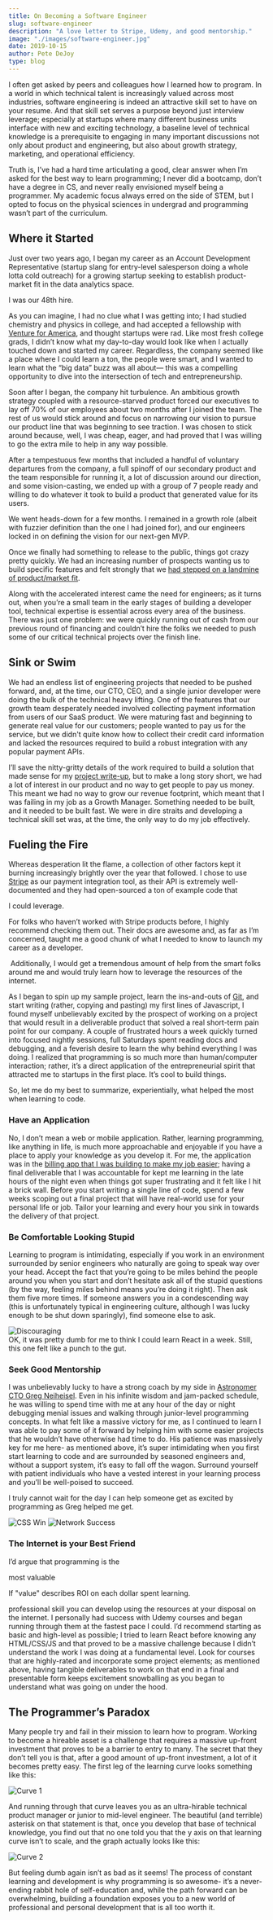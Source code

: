 ```yaml
---
title: On Becoming a Software Engineer
slug: software-engineer
description: "A love letter to Stripe, Udemy, and good mentorship."
image: "./images/software-engineer.jpg"
date: 2019-10-15
author: Pete DeJoy
type: blog
---
```



I often get asked by peers and colleagues how I learned how to program. In a world in which technical talent is increasingly valued across most industries, software engineering is indeed an attractive skill set to have on your resume. And that skill set serves a purpose beyond just interview leverage; especially at startups where many different business units interface with new and exciting technology, a baseline level of technical knowledge is a prerequisite to engaging in many important discussions not only about product and engineering, but also about growth strategy, marketing, and operational efficiency.

Truth is, I’ve had a hard time articulating a good, clear answer when I’m asked for the best way to learn programming; I never did a bootcamp, don’t have a degree in CS, and never really envisioned myself being a programmer. My academic focus always erred on the side of STEM, but I opted to focus on the physical sciences in undergrad and programming wasn’t part of the curriculum.


## Where it Started

Just over two years ago, I began my career as an Account Development Representative (startup slang for entry-level salesperson doing a whole lotta cold outreach) for a growing startup seeking to establish product-market fit in the data analytics space.

I was our 48th hire.

As you can imagine, I had no clue what I was getting into; I had studied chemistry and physics in college, and had accepted a fellowship with [Venture for America](ventureforamerica.org), and thought startups were rad. Like most fresh college grads, I didn’t know what my day-to-day would look like when I actually touched down and started my career. Regardless, the company seemed like a place where I could learn a ton, the people were smart, and I wanted to learn what the “big data” buzz was all about— this was a compelling opportunity to dive into the intersection of tech and entrepreneurship.

Soon after I began, the company hit turbulence. An ambitious growth strategy coupled with a resource-starved product forced our executives to lay off 70% of our employees about two months after I joined the team. The rest of us would stick around and focus on narrowing our vision to pursue our product line that was beginning to see traction. I was chosen to stick around because, well, I was cheap, eager, and had proved that I was willing to go the extra mile to help in any way possible.

After a tempestuous few months that included a handful of voluntary departures from the company, a full spinoff of our secondary product and the team responsible for running it, a lot of discussion around our direction, and some vision-casting, we ended up with a group of 7 people ready and willing to do whatever it took to build a product that generated value for its users.

We went heads-down for a few months. I remained in a growth role (albeit with fuzzier definition than the one I had joined for), and our engineers locked in on defining the vision for our next-gen MVP.

Once we finally had something to release to the public, things got crazy pretty quickly. We had an increasing number of prospects wanting us to build specific features and felt strongly that we [had stepped on a landmine of product/market fit](https://www.youtube.com/watch?v=l-vfn97QTr0). 

Along with the accelerated interest came the need for engineers; as it turns out, when you’re a small team in the early stages of building a developer tool, technical expertise is essential across every area of the business. There was just one problem: we were quickly running out of cash from our previous round of financing and couldn’t hire the folks we needed to push some of our critical technical projects over the finish line.

## Sink or Swim

We had an endless list of engineering projects that needed to be pushed forward, and, at the time, our CTO, CEO, and a single junior developer were doing the bulk of the technical heavy lifting. One of the features that our growth team desperately needed involved collecting payment information from users of our SaaS product. We were maturing fast and beginning to generate real value for our customers; people wanted to pay us for the service, but we didn't quite know how to collect their credit card information and lacked the resources required to build a robust integration with any popular payment APIs.

I’ll save the nitty-gritty details of the work required to build a solution that made sense for my [project write-up](petedejoy.com/projects/billing), but to make a long story short, we had a lot of interest in our product and no way to get people to pay us money. This meant we had no way to grow our revenue footprint, which meant that I was failing in my job as a Growth Manager. Something needed to be built, and it needed to be built fast. We were in dire straits and developing a technical skill set was, at the time, the only way to do my job effectively.

## Fueling the Fire

<p>
Whereas desperation lit the flame, a collection of other factors kept it burning increasingly brightly over the year that followed. I chose to use <a href="https://stripe.com">Stripe</a> as our payment integration tool, as their API is extremely well-documented and they had open-sourced a ton of example code that&nbsp;
<div class="tooltip">
      I could leverage.
    <div class="top">
        <p> For folks who haven’t worked with Stripe products before, I highly recommend checking them out. Their docs are awesome and, as far as I’m concerned, taught me a good chunk of what I needed to know to launch my career as a developer.</p>
        <i></i>
    </div>
</div>
&nbsp;Additionally, I would get a tremendous amount of help from the smart folks around me and would truly learn how to leverage the resources of the internet. 
</p> 

As I began to spin up my sample project, learn the ins-and-outs of [Git](https://git-scm.com/), and start writing (rather, copying and pasting) my first lines of Javascript, I found myself unbelievably excited by the prospect of working on a project that would result in a deliverable product that solved a real short-term pain point for our company. A couple of frustrated hours a week quickly turned into focused nightly sessions, full Saturdays spent reading docs and debugging, and a feverish desire to learn the why behind everything I was doing. I realized that programming is so much more than human/computer interaction; rather, it’s a direct application of the entrepreneurial spirit that attracted me to startups in the first place. It’s cool to build things.

So, let me do my best to summarize, experientially, what helped the most when learning to code.


### Have an Application

No, I don’t mean a web or mobile application. Rather, learning programming, like anything in life, is much more approachable and enjoyable if you have a place to apply your knowledge as you develop it. For me, the application was in the [billing app that I was building to make my job easier](https://petedejoy.com/projects/billing); having a final deliverable that I was accountable for kept me learning in the late hours of the night even when things got super frustrating and it felt like I hit a brick wall. Before you start writing a single line of code, spend a few weeks scoping out a final project that will have real-world use for your personal life or job. Tailor your learning and every hour you sink in towards the delivery of that project.


### Be Comfortable Looking Stupid

Learning to program is intimidating, especially if you work in an environment surrounded by senior engineers who naturally are going to speak way over your head. Accept the fact that you’re going to be miles behind the people around you when you start and don’t hesitate ask all of the stupid questions (by the way, feeling miles behind means you’re doing it right). Then ask them five more times. If someone answers you in a condescending way (this is unfortunately typical in engineering culture, although I was lucky enough to be shut down sparingly), find someone else to ask.

<img src={discouraging} alt="Discouraging" className="row" />
<figcaption>OK, it was pretty dumb for me to think I could learn React in a week. Still, this one felt like a punch to the gut.</figcaption>

### Seek Good Mentorship

I was unbelievably lucky to have a strong coach by my side in [Astronomer CTO Greg Neiheisel](https://www.linkedin.com/in/greg-neiheisel/). Even in his infinite wisdom and jam-packed schedule, he was willing to spend time with me at any hour of the day or night debugging menial issues and walking through junior-level programming concepts. In what felt like a massive victory for me, as I continued to learn I was able to pay some of it forward by helping him with some easier projects that he wouldn’t have otherwise had time to do. His patience was massively key for me here- as mentioned above, it’s super intimidating when you first start learning to code and are surrounded by seasoned engineers and, without a support system, it’s easy to fall off the wagon. Surround yourself with patient individuals who have a vested interest in your learning process and you’ll be well-poised to succeed.

I truly cannot wait for the day I can help someone get as excited by programming as Greg helped me get.

<div>
 <div className="row post-image">
  <img src={csswin} alt="CSS Win" className="five"/>
  <img src={networksuccess} alt="Network Success" className="six" />
 </div>
</div>


### The Internet is your Best Friend

<p>
I’d argue that programming is the&nbsp;
<div class="tooltip">
      most valuable&nbsp;
    <div class="top">
        <p>If "value" describes ROI on each dollar spent learning.</p>
        <i></i>
    </div>
</div>
professional skill you can develop using the resources at your disposal on the internet. I personally had success with Udemy courses and began running through them at the fastest pace I could. I’d recommend starting as basic and high-level as possible; I tried to learn React before knowing any HTML/CSS/JS and that proved to be a massive challenge because I didn’t understand the work I was doing at a fundamental level. Look for courses that are highly-rated and incorporate some project elements; as mentioned above, having tangible deliverables to work on that end in a final and presentable form keeps excitement snowballing as you began to understand what was going on under the hood.
</p>


## The Programmer’s Paradox

Many people try and fail in their mission to learn how to program. Working to become a hireable asset is a challenge that requires a massive up-front investment that proves to be a barrier to entry to many. The secret that they don’t tell you is that, after a good amount of up-front investment, a lot of it becomes pretty easy. The first leg of the learning curve looks something like this:

<img src={curve1} alt="Curve 1" className="row post-image" />

And running through that curve leaves you as an ultra-hirable technical product manager or junior to mid-level engineer. The beautiful (and terrible) asterisk on that statement is that, once you develop that base of technical knowledge, you find out that no one told you that the y axis on that learning curve isn’t to scale, and the graph actually looks like this:

<img src={curve2} alt="Curve 2" className="row post-image" />

But feeling dumb again isn’t as bad as it seems! The process of constant learning and development is why programming is so awesome- it’s a never-ending rabbit hole of self-education and, while the path forward can be overwhelming, building a foundation exposes you to a new world of professional and personal development that is all too worth it.
